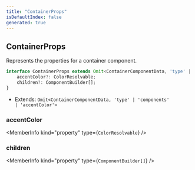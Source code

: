 ```yaml
---
title: "ContainerProps"
isDefaultIndex: false
generated: true
---
```



<!-- This file was generated from the CommandKit source. Do not modify. Instead, re-run the "docgen" script -->


## ContainerProps

<GenerationInfo sourceFile="packages/commandkit/src/components/v2/container.ts" sourceLine="19" packageName="commandkit" />

Represents the properties for a container component.

```ts title="Signature"
interface ContainerProps extends Omit<ContainerComponentData, 'type' | 'components' | 'accentColor'> {
    accentColor?: ColorResolvable;
    children?: ComponentBuilder[];
}
```
* Extends: <code>Omit&#60;ContainerComponentData, 'type' | 'components' | 'accentColor'&#62;</code>



<div className="members-wrapper">

### accentColor

<MemberInfo kind="property" type={`ColorResolvable`}   />


### children

<MemberInfo kind="property" type={`ComponentBuilder[]`}   />




</div>
